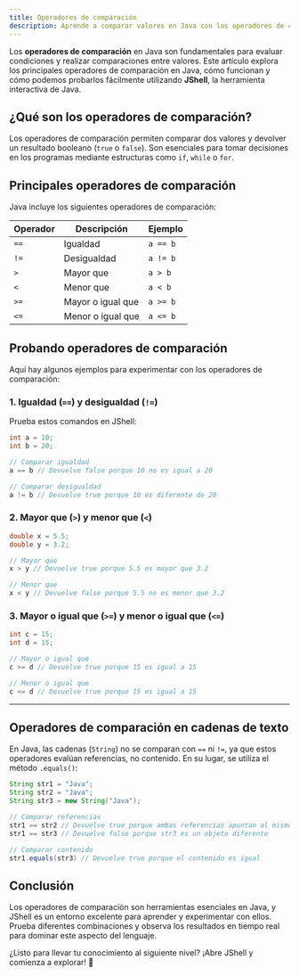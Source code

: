 ```yaml
---
title: Operadores de comparación
description: Aprende a comparar valores en Java con los operadores de comparación.
---
```


Los **operadores de comparación** en Java son fundamentales para evaluar condiciones y realizar comparaciones entre valores. Este artículo explora los principales operadores de comparación en Java, cómo funcionan y cómo podemos probarlos fácilmente utilizando **JShell**, la herramienta interactiva de Java.

## ¿Qué son los operadores de comparación?

Los operadores de comparación permiten comparar dos valores y devolver un resultado booleano (`true` o `false`). Son esenciales para tomar decisiones en los programas mediante estructuras como `if`, `while` o `for`.

## Principales operadores de comparación

Java incluye los siguientes operadores de comparación:

| Operador | Descripción                        | Ejemplo          |
|----------|------------------------------------|------------------|
| `==`     | Igualdad                          | `a == b`         |
| `!=`     | Desigualdad                       | `a != b`         |
| `>`      | Mayor que                         | `a > b`          |
| `<`      | Menor que                         | `a < b`          |
| `>=`     | Mayor o igual que                 | `a >= b`         |
| `<=`     | Menor o igual que                 | `a <= b`         |



## Probando operadores de comparación

Aquí hay algunos ejemplos para experimentar con los operadores de comparación:

### 1. Igualdad (`==`) y desigualdad (`!=`)

Prueba estos comandos en JShell:

```java
int a = 10;
int b = 20;

// Comparar igualdad
a == b // Devuelve false porque 10 no es igual a 20

// Comparar desigualdad
a != b // Devuelve true porque 10 es diferente de 20
```

### 2. Mayor que (`>`) y menor que (`<`)

```java
double x = 5.5;
double y = 3.2;

// Mayor que
x > y // Devuelve true porque 5.5 es mayor que 3.2

// Menor que
x < y // Devuelve false porque 5.5 no es menor que 3.2
```

### 3. Mayor o igual que (`>=`) y menor o igual que (`<=`)

```java
int c = 15;
int d = 15;

// Mayor o igual que
c >= d // Devuelve true porque 15 es igual a 15

// Menor o igual que
c <= d // Devuelve true porque 15 es igual a 15
```

---

## Operadores de comparación en cadenas de texto

En Java, las cadenas (`String`) no se comparan con `==` ni `!=`, ya que estos operadores evalúan referencias, no contenido. En su lugar, se utiliza el método `.equals()`:

```java
String str1 = "Java";
String str2 = "Java";
String str3 = new String("Java");

// Comparar referencias
str1 == str2 // Devuelve true porque ambas referencias apuntan al mismo objeto
str1 == str3 // Devuelve false porque str3 es un objeto diferente

// Comparar contenido
str1.equals(str3) // Devuelve true porque el contenido es igual
```

## Conclusión

Los operadores de comparación son herramientas esenciales en Java, y JShell es un entorno excelente para aprender y experimentar con ellos. Prueba diferentes combinaciones y observa los resultados en tiempo real para dominar este aspecto del lenguaje. 

¿Listo para llevar tu conocimiento al siguiente nivel? ¡Abre JShell y comienza a explorar! 🚀